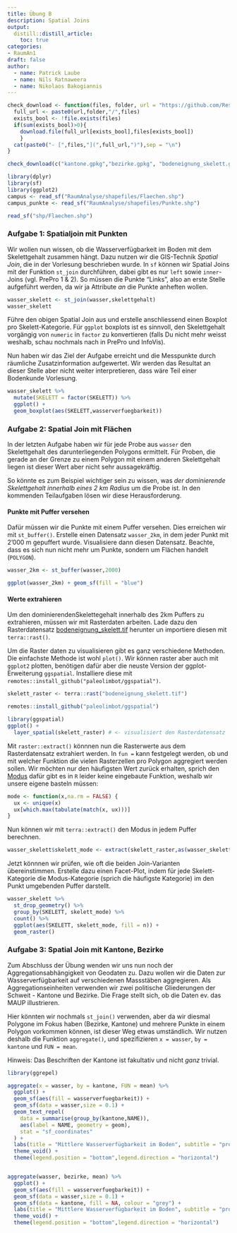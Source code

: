 ```yaml
---
title: Übung B
description: Spatial Joins
output: 
  distill::distill_article:
    toc: true
categories:
- RaumAn1
draft: false
author:
  - name: Patrick Laube
  - name: Nils Ratnaweera
  - name: Nikolaos Bakogiannis
---
```



```r

check_download <- function(files, folder, url = "https://github.com/ResearchMethods-ZHAW/datasets/raw/main/"){
  full_url <- paste0(url,folder,"/",files)
  exists_bool <- !file.exists(files)
  if(sum(exists_bool)>0){
    download.file(full_url[exists_bool],files[exists_bool])
    }
  cat(paste0("- [",files,"](",full_url,")"),sep = "\n")
}

check_download(c("kantone.gpkg","bezirke.gpkg", "bodeneignung_skelett.gpkg", "bodeneignung_skelett.tif","wasserverfuegbarkeit_boden.gpkg"), "rauman")
```

```r
library(dplyr)
library(sf)
library(ggplot2)
campus <- read_sf("RaumAnalyse/shapefiles/Flaechen.shp")
campus_punkte <- read_sf("RaumAnalyse/shapefiles/Punkte.shp")

read_sf("shp/Flaechen.shp")


```


### Aufgabe 1: Spatialjoin mit Punkten


Wir wollen nun wissen, ob die Wasserverfügbarkeit im Boden mit dem Skelettgehalt zusammen hängt. Dazu nutzen wir die GIS-Technik *Spatial Join*, die in der Vorlesung beschrieben wurde. In `sf` können wir Spatial Joins mit der Funktion `st_join` durchführen, dabei gibt es nur `left` sowie `inner`-Joins (vgl. PrePro 1 & 2). So müssen die Punkte "Links", also an erste Stelle aufgeführt werden, da wir ja Attribute *an* die Punkte anheften wollen.

```r
wasser_skelett <- st_join(wasser,skelettgehalt)
wasser_skelett
```

Führe den obigen Spatial Join aus und erstelle anschliessend einen Boxplot pro Skelett-Kategorie. Für `ggplot` boxplots ist es sinnvoll, den Skelettgehalt vorgängig von `numeric` in `factor` zu konvertieren (falls Du nicht mehr weisst weshalb, schau nochmals nach in PrePro und InfoVis).

Nun haben wir das Ziel der Aufgabe erreicht und die Messpunkte durch räumliche Zusatzinformation aufgewertet. Wir werden das Resultat an dieser Stelle aber nicht weiter interpretieren, dass wäre Teil einer Bodenkunde Vorlesung.

```r

wasser_skelett %>%
  mutate(SKELETT = factor(SKELETT)) %>%
  ggplot() +  
  geom_boxplot(aes(SKELETT,wasserverfuegbarkeit))
```



### Aufgabe 2: Spatial Join mit Flächen



In der letzten Aufgabe haben wir für jede Probe aus `wasser` den Skelettgehalt des darunterliegenden Polygons ermittelt. Für Proben, die gerade an der Grenze zu einem Polygon mit einem anderen Skelettgehalt liegen ist dieser Wert aber nicht sehr aussagekräftig. 

So könnte es zum Beispiel wichtiger sein zu wissen, was *der dominierende Skelettgehalt innerhalb eines 2 km Radius* um die Probe ist. In den kommenden Teilaufgaben lösen wir diese Herausforderung.

#### Punkte mit Puffer versehen

Dafür müssen wir die Punkte mit einem Puffer versehen. Dies erreichen wir mit `st_buffer()`. Erstelle einen Datensatz `wasser_2km`, in dem jeder Punkt mit 2'000 m gepuffert wurde. Visualisiere dann diesen Datensatz. Beachte, dass es sich nun nicht mehr um Punkte, sondern um Flächen handelt (`POLYGON`).

```r
wasser_2km <- st_buffer(wasser,2000)
```

```r
ggplot(wasser_2km) + geom_sf(fill = "blue")
```

#### Werte extrahieren

Um den dominierendenSkelettegehalt innerhalb des 2km Puffers zu extrahieren, müssen wir mit Rasterdaten arbeiten. Lade dazu den Rasterdatensatz [bodeneignung_skelett.tif](https://github.com/ResearchMethods-ZHAW/datasets/raw/main/rauman/bodeneignung_skelett.tif) herunter un importiere diesen mit `terra::rast()`.

Um die Raster daten zu visualisieren gibt es ganz verschiedene Methoden. Die einfachste Methode ist wohl `plot()`. Wir können raster aber auch mit `ggplot2` plotten, benötigen dafür aber die neuste Version der ggplot-Erweiterung `ggspatial`. Installiere diese mit `remotes::install_github("paleolimbot/ggspatial")`.

```r

skelett_raster <- terra::rast("bodeneignung_skelett.tif")

```


```r
remotes::install_github("paleolimbot/ggspatial")
```


```r
library(ggspatial) 
ggplot() + 
  layer_spatial(skelett_raster) # <- visualisiert den Rasterdatensatz
```


Mit `raster::extract()` könnnen nun die Rasterwerte aus dem Rasterdatensatz extrahiert werden. In `fun = ` kann festgelegt werden, ob und mit welcher Funktion die vielen Rasterzellen pro Polygon aggregiert werden sollen. Wir möchten nur den häufigsten Wert zurück erhalten, sprich den [Modus](https://de.wikipedia.org/wiki/Modus_(Statistik)) dafür gibt es in `R` leider keine eingebaute Funktion, weshalb wir unsere eigene basteln müssen:

```r
mode <- function(x,na.rm = FALSE) {
  ux <- unique(x)
  ux[which.max(tabulate(match(x, ux)))]
}
```

Nun können wir mit `terra::extract()` den Modus in jedem Puffer berechnen.

```r
wasser_skelett$skelett_mode <- extract(skelett_raster,as(wasser_skelett, "SpatVector"),fun = mode)[,2]
```

Jetzt könnnen wir prüfen, wie oft die beiden Join-Varianten übereinstimmen. Erstelle dazu einen Facet-Plot, indem für jede Skelett-Kategorie die Modus-Kategorie (sprich die häufigste Kategorie) im den Punkt umgebenden Puffer darstellt.

```r

wasser_skelett %>%
  st_drop_geometry() %>%
  group_by(SKELETT, skelett_mode) %>%
  count() %>%
  ggplot(aes(SKELETT, skelett_mode, fill = n)) +
  geom_raster()
```


### Aufgabe 3: Spatial Join mit Kantone, Bezirke



Zum Abschluss der Übung wenden wir uns nun noch der Aggregationsabhängigkeit von Geodaten zu. Dazu wollen wir die Daten zur Wasserverfügbarkeit auf verschiedenen Massstäben aggregieren. Als Aggregationseinheiten verwenden wir zwei politische Gliederungen der Schweit - Kantone und Bezirke. Die Frage stellt sich, ob die Daten ev. das MAUP illustrieren.

Hier könnten wir nochmals `st_join()` verwenden, aber da wir diesmal Polygone im Fokus haben (Bezirke, Kantone) und mehrere Punkte in einem Polygon vorkommen können, ist dieser Weg etwas umständlich. Wir nutzen deshalb die Funktion `aggregate()`, und spezifizieren `x = wasser`, `by = kantone` und `FUN = mean`.

Hinweis: Das Beschriften der Kantone ist fakultativ und nicht *ganz* trivial.

```r
library(ggrepel)
```

```r

aggregate(x = wasser, by = kantone, FUN = mean) %>%
  ggplot() + 
  geom_sf(aes(fill = wasserverfuegbarkeit)) + 
  geom_sf(data = wasser,size = 0.1) +  
  geom_text_repel(
    data = summarise(group_by(kantone,NAME)),
    aes(label = NAME, geometry = geom),
    stat = "sf_coordinates"
  ) +
  labs(title = "Mittlere Wasserverfügbarkeit im Boden", subtitle = "pro Kanton", fill = "") +
  theme_void() +
  theme(legend.position = "bottom",legend.direction = "horizontal") 


aggregate(wasser, bezirke, mean) %>%
  ggplot() + 
  geom_sf(aes(fill = wasserverfuegbarkeit)) + 
  geom_sf(data = wasser,size = 0.1) +
  geom_sf(data = kantone, fill = NA, colour = "grey") +
  labs(title = "Mittlere Wasserverfügbarkeit im Boden", subtitle = "pro Bezirk", fill = "") +
  theme_void() +
  theme(legend.position = "bottom",legend.direction = "horizontal") 
```

